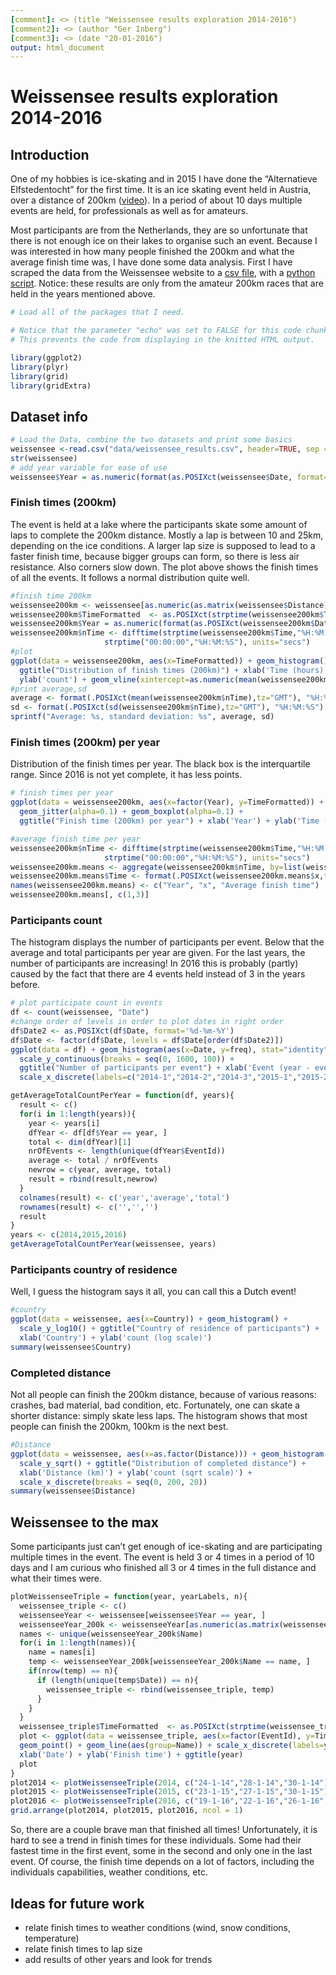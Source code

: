 ```yaml
---
[comment]: <> (title "Weissensee results exploration 2014-2016")
[comment2]: <> (author "Ger Inberg")
[comment3]: <> (date "20-01-2016")
output: html_document
---
```


# Weissensee results exploration 2014-2016

## Introduction
One of my hobbies is ice-skating and in 2015 I have done the "Alternatieve Elfstedentocht" for the first time. It is an ice skating event held in Austria, over a distance of 200km ([video](https://www.youtube.com/watch?v=FhdifsMYr8s)). In a period of about 10 days multiple events are held, for professionals as well as for amateurs. 

Most participants are from the Netherlands, they are so unfortunate that there is not enough ice on their lakes to organise such an event. Because I was interested in how many people finished the 200km and what the average finish time was, I have done some data analysis.
First I have scraped the data from the Weissensee website to a [csv file](data/weissensee_results.csv), with a [python script](weissensee_scraper.py). Notice: these results are only from the amateur 200km races that are held in the years mentioned above.

[comment4]: <> (<iframe width="560" height="315" src="http://youtube.com/embed/FhdifsMYr8s"; frameborder="0" allowfullscreen></iframe>)

```r
# Load all of the packages that I need.

# Notice that the parameter "echo" was set to FALSE for this code chunk.
# This prevents the code from displaying in the knitted HTML output.

library(ggplot2)
library(plyr)
library(grid)
library(gridExtra)
```

## Dataset info
```r
# Load the Data, combine the two datasets and print some basics
weissensee <-read.csv("data/weissensee_results.csv", header=TRUE, sep = ";") 
str(weissensee)
# add year variable for ease of use
weissensee$Year = as.numeric(format(as.POSIXct(weissensee$Date, format='%d-%m-%Y'), format="%Y"))
```

[comment5]: <> ( Univariate Plots Section)

### Finish times (200km)

The event is held at a lake where the participants skate some amount of laps to complete the 200km distance. Mostly a lap is between 10 and 25km, depending on the ice conditions. A larger lap size is supposed to lead to a faster finish time, because bigger groups can form, so there is less air resistance. Also corners slow down. The plot above shows the finish times of all the events. It follows a normal distribution quite well.

```r
#finish time 200km
weissensee200km <- weissensee[as.numeric(as.matrix(weissensee$Distance)) == 200.0, ]
weissensee200km$TimeFormatted  <- as.POSIXct(strptime(weissensee200km$Time, format="%H:%M:%S"))
weissensee200km$Year = as.numeric(format(as.POSIXct(weissensee200km$Date, format='%d-%m-%Y'), format="%Y"))
weissensee200km$nTime <- difftime(strptime(weissensee200km$Time,"%H:%M:%S"),
                     strptime("00:00:00","%H:%M:%S"), units="secs")
#plot
ggplot(data = weissensee200km, aes(x=TimeFormatted)) + geom_histogram() + 
  ggtitle("Distribution of finish times (200km)") + xlab('Time (hours)') + 
  ylab('count') + geom_vline(xintercept=as.numeric(mean(weissensee200km$TimeFormatted))[1], colour = "red")
#print average,sd
average <- format(.POSIXct(mean(weissensee200km$nTime),tz="GMT"), "%H:%M:%S")
sd <- format(.POSIXct(sd(weissensee200km$nTime),tz="GMT"), "%H:%M:%S")
sprintf("Average: %s, standard deviation: %s", average, sd)
```

### Finish times (200km) per year

Distribution of the finish times per year. The black box is the interquartile range. Since 2016 is not yet complete, it has less points.

```r
# finish times per year
ggplot(data = weissensee200km, aes(x=factor(Year), y=TimeFormatted)) + 
  geom_jitter(alpha=0.1) + geom_boxplot(alpha=0.1) + 
  ggtitle("Finish time (200km) per year") + xlab('Year') + ylab('Time (hours)')

#average finish time per year
weissensee200km$nTime <- difftime(strptime(weissensee200km$Time,"%H:%M:%S"),
                     strptime("00:00:00","%H:%M:%S"), units="secs")
weissensee200km.means <- aggregate(weissensee200km$nTime, by=list(weissensee200km$Year), mean)
weissensee200km.means$Time <- format(.POSIXct(weissensee200km.means$x,tz="GMT"), "%H:%M:%S")
names(weissensee200km.means) <- c("Year", "x", "Average finish time")
weissensee200km.means[, c(1,3)]
```

### Participants count

The histogram displays the number of participants per event. Below that the average and total participants per year are given. For the last years, the number of participants are increasing! In 2016 this is probably (partly) caused by the fact that there are 4 events held instead of 3 in the years before.

```r
# plot participate count in events
df <- count(weissensee, "Date")
#change order of levels in order to plot dates in right order
df$Date2 <- as.POSIXct(df$Date, format='%d-%m-%Y')
df$Date <- factor(df$Date, levels = df$Date[order(df$Date2)])
ggplot(data = df) + geom_histogram(aes(x=Date, y=freq), stat="identity") + 
  scale_y_continuous(breaks = seq(0, 1600, 100)) + 
  ggtitle("Number of participants per event") + xlab('Event (year - event)') + ylab('Count') +
  scale_x_discrete(labels=c("2014-1","2014-2","2014-3","2015-1","2015-2","2015-3","2016-1","2016-2","2016-3","2016-4"))

getAverageTotalCountPerYear = function(df, years){
  result <- c()
  for(i in 1:length(years)){
    year <- years[i]
    dfYear <- df[df$Year == year, ]
    total <- dim(dfYear)[1] 
    nrOfEvents <- length(unique(dfYear$EventId))
    average <- total / nrOfEvents
    newrow = c(year, average, total)
    result = rbind(result,newrow)
  }
  colnames(result) <- c('year','average','total')
  rownames(result) <- c('','','')
  result
}
years <- c(2014,2015,2016)
getAverageTotalCountPerYear(weissensee, years)
```

### Participants country of residence

Well, I guess the histogram says it all, you can call this a Dutch event!

```r
#country
ggplot(data = weissensee, aes(x=Country)) + geom_histogram() + 
  scale_y_log10() + ggtitle("Country of residence of participants") + 
  xlab('Country') + ylab('count (log scale)')
summary(weissensee$Country) 
```

### Completed distance

Not all people can finish the 200km distance, because of various reasons: crashes, bad material, bad condition, etc. Fortunately, one can skate a shorter distance: simply skate less laps. The histogram shows that most people can finish the 200km, 100km is the next best.

```r
#Distance
ggplot(data = weissensee, aes(x=as.factor(Distance))) + geom_histogram() +
  scale_y_sqrt() + ggtitle("Distribution of completed distance") + 
  xlab('Distance (km)') + ylab('count (sqrt scale)') + 
  scale_x_discrete(breaks = seq(0, 200, 20))
summary(weissensee$Distance)
```

[comment7]: <> ( Multivariate Plots Section)
## Weissensee to the max

Some participants just can't get enough of ice-skating and are participating multiple times in the event. The event is held 3 or 4 times in a period of 10 days and I am curious who finished all 3 or 4 times in the full distance and what their times were.

```r
plotWeissenseeTriple = function(year, yearLabels, n){
  weissensee_triple <- c()
  weissenseeYear <- weissensee[weissensee$Year == year, ]
  weissenseeYear_200k <- weissenseeYear[as.numeric(as.matrix(weissenseeYear$Distance)) == 200.0, ]
  names <- unique(weissenseeYear_200k$Name)
  for(i in 1:length(names)){
    name = names[i]
    temp <- weissenseeYear_200k[weissenseeYear_200k$Name == name, ]
    if(nrow(temp) == n){
      if (length(unique(temp$Date)) == n){
        weissensee_triple <- rbind(weissensee_triple, temp)
      }
    }
  }
  weissensee_triple$TimeFormatted  <- as.POSIXct(strptime(weissensee_triple$Time, format="%H:%M:%S"))
  plot <- ggplot(data = weissensee_triple, aes(x=factor(EventId), y=TimeFormatted, color=Name)) + 
  geom_point() + geom_line(aes(group=Name)) + scale_x_discrete(labels=yearLabels) + 
  xlab('Date') + ylab('Finish time') + ggtitle(year)
  plot
}
plot2014 <- plotWeissenseeTriple(2014, c("24-1-14","28-1-14","30-1-14"), 3)
plot2015 <- plotWeissenseeTriple(2015, c("23-1-15","27-1-15","30-1-15"), 3)
plot2016 <- plotWeissenseeTriple(2016, c("19-1-16","22-1-16","26-1-16", "29-1-16"), 4)
grid.arrange(plot2014, plot2015, plot2016, ncol = 1)
```

So, there are a couple brave man that finished all times! Unfortunately, it is hard to see a trend in finish times for these individuals. Some had their fastest time in the first event, some in the second and only one in the last event. Of course, the finish time depends on a lot of factors, including the individuals capabilities, weather conditions, etc.

## Ideas for future work
* relate finish times to weather conditions (wind, snow conditions, temperature)
* relate finish times to lap size
* add results of other years and look for trends

